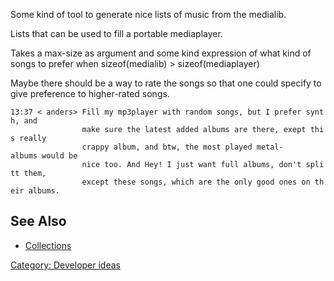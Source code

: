 {{Navbar}}

Some kind of tool to generate nice lists of music from the medialib.

Lists that can be used to fill a portable mediaplayer.

Takes a max-size as argument and some kind expression of what kind of songs to prefer when sizeof(medialib) > sizeof(mediaplayer)

Maybe there should be a way to rate the songs so that one could specify to give preference to higher-rated songs.


 13:37 < anders> Fill my mp3player with random songs, but I prefer synth, and
                 make sure the latest added albums are there, exept this really
                 crappy album, and btw, the most played metal-albums would be
                 nice too. And Hey! I just want full albums, don't splitt them,
                 except these songs, which are the only good ones on their albums.

== See Also ==
* [[Collections]]

[[Category: Developer ideas]]